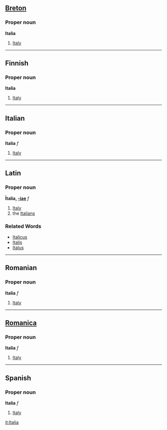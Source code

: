 ==[[Breton]]==
===Proper noun===
'''Italia'''

#[[Italy]]

----
==Finnish==
===Proper noun===
'''Italia'''

#[[Italy]]

----
==Italian==
===Proper noun===
'''Italia''' ''f''

#[[Italy]]

----
==Latin==
===Proper noun===
'''Ītalia, [[Wiktionary Appendix:Latin first declension|-iae]]''' ''f''

#[[Italy]]
#the [[Italian]]s
===Related Words===
*[[Italicus]]
*[[Italis]]
*[[Italus]]
----
==Romanian==
===Proper noun===
'''Italia''' ''f''

#[[Italy]]

----
==[[Romanica]]==
===Proper noun===
'''Italia''' ''f''

#[[Italy]]

----

==Spanish==
===Proper noun===
'''Italia''' ''f''

#[[Italy]]

[[it:Italia]]